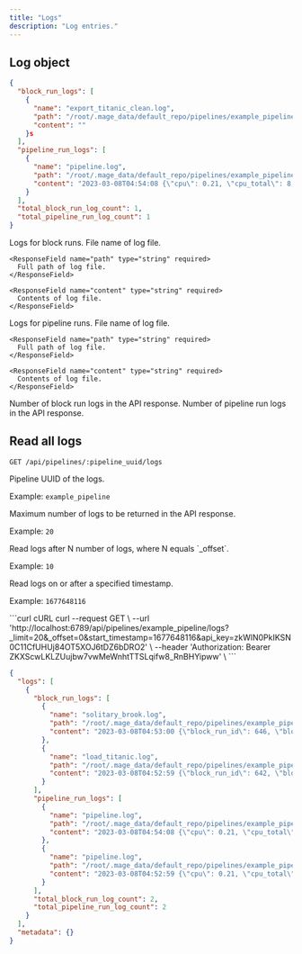 ```yaml
---
title: "Logs"
description: "Log entries."
---
```


## Log object


```json
{
  "block_run_logs": [
    {
      "name": "export_titanic_clean.log",
      "path": "/root/.mage_data/default_repo/pipelines/example_pipeline/.logs/54/20230308T045259/export_titanic_clean.log",
      "content": ""
    }s
  ],
  "pipeline_run_logs": [
    {
      "name": "pipeline.log",
      "path": "/root/.mage_data/default_repo/pipelines/example_pipeline/.logs/55/20230308T045408/pipeline.log",
      "content": "2023-03-08T04:54:08 {\"cpu\": 0.21, \"cpu_total\": 8, \"cpu_usage\": 0.02625, \"memory\": 4013, \"memory_total\": 17010, \"memory_usage\": 0.23592004703115815, \"pipeline_run_id\": 543, \"pipeline_uuid\": \"example_pipeline\", \"level\": \"INFO\", \"message\": \"Pipeline example_pipeline for run 543 in schedule 55 is alive.\", \"timestamp\": 1678251248.712125, \"uuid\": \"161125d3c3944d109ce945fa31f8c8a2\"}\n2023-03-08T04:54:08 {\"block_run_id\": 648, \"block_uuid\": \"load_titanic\", \"pipeline_run_id\": 543, \"pipeline_schedule_id\": 55, \"pipeline_uuid\": \"example_pipeline\", \"level\": \"INFO\", \"message\": \"Execute PipelineRun 543, BlockRun 648: pipeline example_pipeline block load_titanic\", \"timestamp\": 1678251248.796509, \"uuid\": \"2223dba30d2d4217828ce031f5aa0f05\"}\n2023-03-08T04:54:09 {\"block_run_id\": 648, \"block_uuid\": \"load_titanic\", \"pipeline_run_id\": 543, \"pipeline_schedule_id\": 55, \"pipeline_uuid\": \"example_pipeline\", \"level\": \"INFO\", \"message\": \"BlockRun 648 (block_uuid: load_titanic) completes.\", \"timestamp\": 1678251249.079394, \"uuid\": \"8c2a6c5ce8d64bbf96b51de463b0e91a\"}\n2023-03-08T04:54:18 {\"cpu\": 0.21, \"cpu_total\": 8, \"cpu_usage\": 0.02625, \"memory\": 4016, \"memory_total\": 17010, \"memory_usage\": 0.23609641387419164, \"pipeline_run_id\": 543, \"pipeline_uuid\": \"example_pipeline\", \"level\": \"INFO\", \"message\": \"Pipeline example_pipeline for run 543 in schedule 55 is alive.\", \"timestamp\": 1678251258.908166, \"uuid\": \"fd079d501f33478985bf260b92d567f3\"}\n2023-03-08T04:54:18 {\"block_run_id\": 649, \"block_uuid\": \"fill_in_missing_values\", \"pipeline_run_id\": 543, \"pipeline_schedule_id\": 55, \"pipeline_uuid\": \"example_pipeline\", \"level\": \"INFO\", \"message\": \"Execute PipelineRun 543, BlockRun 649: pipeline example_pipeline block fill_in_missing_values\", \"timestamp\": 1678251258.997002, \"uuid\": \"8c4c4d69560a4083a4ff0bf30722e3fa\"}\n2023-03-08T04:54:19 {\"block_run_id\": 649, \"block_uuid\": \"fill_in_missing_values\", \"pipeline_run_id\": 543, \"pipeline_schedule_id\": 55, \"pipeline_uuid\": \"example_pipeline\", \"level\": \"INFO\", \"message\": \"BlockRun 649 (block_uuid: fill_in_missing_values) completes.\", \"timestamp\": 1678251259.224986, \"uuid\": \"44a35d24ae874e77af98cc1e6ab86278\"}\n2023-03-08T04:54:29 {\"cpu\": 0.2, \"cpu_total\": 8, \"cpu_usage\": 0.025, \"memory\": 4016, \"memory_total\": 17010, \"memory_usage\": 0.23609641387419164, \"pipeline_run_id\": 543, \"pipeline_uuid\": \"example_pipeline\", \"level\": \"INFO\", \"message\": \"Pipeline example_pipeline for run 543 in schedule 55 is alive.\", \"timestamp\": 1678251269.186595, \"uuid\": \"97affe68017a4c65a69fad3492b80ea5\"}\n2023-03-08T04:54:29 {\"block_run_id\": 650, \"block_uuid\": \"export_titanic_clean\", \"pipeline_run_id\": 543, \"pipeline_schedule_id\": 55, \"pipeline_uuid\": \"example_pipeline\", \"level\": \"INFO\", \"message\": \"Execute PipelineRun 543, BlockRun 650: pipeline example_pipeline block export_titanic_clean\", \"timestamp\": 1678251269.292511, \"uuid\": \"97aa24db4b6e4da1b6f98222e1d0cd06\"}\n2023-03-08T04:54:29 {\"block_run_id\": 650, \"block_uuid\": \"export_titanic_clean\", \"pipeline_run_id\": 543, \"pipeline_schedule_id\": 55, \"pipeline_uuid\": \"example_pipeline\", \"level\": \"INFO\", \"message\": \"BlockRun 650 (block_uuid: export_titanic_clean) completes.\", \"timestamp\": 1678251269.383662, \"uuid\": \"d06e3d9dcb2448a583ae323e25e04045\"}\n2023-03-08T04:54:30 {\"block_run_id\": 651, \"block_uuid\": \"falling_glitter\", \"pipeline_run_id\": 543, \"pipeline_schedule_id\": 55, \"pipeline_uuid\": \"example_pipeline\", \"level\": \"INFO\", \"message\": \"Execute PipelineRun 543, BlockRun 651: pipeline example_pipeline block falling_glitter\", \"timestamp\": 1678251270.335112, \"uuid\": \"70b81921cb374e0d9c712ce6379f2148\"}\n2023-03-08T04:54:30 {\"block_run_id\": 651, \"block_uuid\": \"falling_glitter\", \"pipeline_run_id\": 543, \"pipeline_schedule_id\": 55, \"pipeline_uuid\": \"example_pipeline\", \"level\": \"INFO\", \"message\": \"BlockRun 651 (block_uuid: falling_glitter) completes.\", \"timestamp\": 1678251270.571607, \"uuid\": \"f2220d588ca746f49b5fafca1113be16\"}\n2023-03-08T04:54:38 {\"cpu\": 0.2, \"cpu_total\": 8, \"cpu_usage\": 0.025, \"memory\": 4019, \"memory_total\": 17010, \"memory_usage\": 0.23627278071722516, \"pipeline_run_id\": 543, \"pipeline_uuid\": \"example_pipeline\", \"level\": \"INFO\", \"message\": \"Pipeline example_pipeline for run 543 in schedule 55 is alive.\", \"timestamp\": 1678251278.430712, \"uuid\": \"3de507ebca894100b20ae4a1645724d7\"}\n"
    }
  ],
  "total_block_run_log_count": 1,
  "total_pipeline_run_log_count": 1
}
```

<ResponseField name="block_run_logs" type="array of objects" required>
  Logs for block runs.

  <Expandable title="properties" defaultOpen="true">
    <ResponseField name="name" type="string" required>
      File name of log file.
    </ResponseField>

    <ResponseField name="path" type="string" required>
      Full path of log file.
    </ResponseField>

    <ResponseField name="content" type="string" required>
      Contents of log file.
    </ResponseField>
  </Expandable>
</ResponseField>

<ResponseField name="pipeline_run_logs" type="array of objects" required>
  Logs for pipeline runs.

  <Expandable title="properties" defaultOpen="true">
    <ResponseField name="name" type="string" required>
      File name of log file.
    </ResponseField>

    <ResponseField name="path" type="string" required>
      Full path of log file.
    </ResponseField>

    <ResponseField name="content" type="string" required>
      Contents of log file.
    </ResponseField>
  </Expandable>
</ResponseField>

<ResponseField name="total_block_run_log_count" type="integer" required>
  Number of block run logs in the API response.
</ResponseField>

<ResponseField name="total_pipeline_run_log_count" type="integer" required>
  Number of pipeline run logs in the API response.
</ResponseField>

## Read all logs

`GET /api/pipelines/:pipeline_uuid/logs`

<ParamField path="pipeline_uuid" type="string" required>
  Pipeline UUID of the logs.

  Example: `example_pipeline`
</ParamField>

<ParamField query="_limit" type="integer">
  Maximum number of logs to be returned in the API response.

  Example: `20`
</ParamField>

<ParamField query="_offset" type="integer">
  Read logs after N number of logs, where N equals `_offset`.

  Example: `10`
</ParamField>

<ParamField query="start_timestamp" type="integer">
  Read logs on or after a specified timestamp.

  Example: `1677648116`
</ParamField>

<CodeGroup>
```curl cURL
curl --request GET \
  --url 'http://localhost:6789/api/pipelines/example_pipeline/logs?_limit=20&_offset=0&start_timestamp=1677648116&api_key=zkWlN0PkIKSN0C11CfUHUj84OT5XOJ6tDZ6bDRO2' \
  --header 'Authorization: Bearer ZKXScwLKLZUujbw7vwMeWnhtTTSLqifw8_RnBHYipww' \
```
</CodeGroup>

```json
{
  "logs": [
    {
      "block_run_logs": [
        {
          "name": "solitary_brook.log",
          "path": "/root/.mage_data/default_repo/pipelines/example_pipeline/.logs/54/20230308T045259/solitary_brook.log",
          "content": "2023-03-08T04:53:00 {\"block_run_id\": 646, \"block_uuid\": \"solitary_brook\", \"pipeline_run_id\": 542, \"pipeline_schedule_id\": 54, \"pipeline_uuid\": \"example_pipeline\", \"block_type\": \"custom\", \"level\": \"INFO\", \"message\": \"Start executing block with BlockExecutor.\", \"timestamp\": 1678251180.333347, \"uuid\": \"a81cdf9dea544f8eadb1a4a24cb2f443\"}\n2023-03-08T04:53:00 {\"block_run_id\": 646, \"block_uuid\": \"solitary_brook\", \"pipeline_run_id\": 542, \"pipeline_schedule_id\": 54, \"pipeline_uuid\": \"example_pipeline\", \"block_type\": \"custom\", \"level\": \"LOG\", \"message\": \"--------------------------------------------------------------\", \"timestamp\": 1678251180.349959, \"uuid\": \"cb164b8742f542198bfd306880fc0faa\"}\n2023-03-08T04:53:00 {\"block_run_id\": 646, \"block_uuid\": \"solitary_brook\", \"pipeline_run_id\": 542, \"pipeline_schedule_id\": 54, \"pipeline_uuid\": \"example_pipeline\", \"block_type\": \"custom\", \"level\": \"LOG\", \"message\": \"1/1 tests passed.\", \"timestamp\": 1678251180.350598, \"uuid\": \"0f0d072a01e247ecaa2cd588983c26e6\"}\n2023-03-08T04:53:00 {\"block_run_id\": 646, \"block_uuid\": \"solitary_brook\", \"pipeline_run_id\": 542, \"pipeline_schedule_id\": 54, \"pipeline_uuid\": \"example_pipeline\", \"block_type\": \"custom\", \"level\": \"INFO\", \"message\": \"Finish executing block with BlockExecutor.\", \"timestamp\": 1678251180.351186, \"uuid\": \"5d437c952e8347a39241b1fd376f27ac\"}\n"
        },
        {
          "name": "load_titanic.log",
          "path": "/root/.mage_data/default_repo/pipelines/example_pipeline/.logs/54/20230308T045259/load_titanic.log",
          "content": "2023-03-08T04:52:59 {\"block_run_id\": 642, \"block_uuid\": \"load_titanic\", \"pipeline_run_id\": 542, \"pipeline_schedule_id\": 54, \"pipeline_uuid\": \"example_pipeline\", \"block_type\": \"data_loader\", \"level\": \"INFO\", \"message\": \"Start executing block with BlockExecutor.\", \"timestamp\": 1678251179.304807, \"uuid\": \"dac74ebe1f9a438fb03c7c5de6e672cd\"}\n2023-03-08T04:52:59 {\"block_run_id\": 642, \"block_uuid\": \"load_titanic\", \"pipeline_run_id\": 542, \"pipeline_schedule_id\": 54, \"pipeline_uuid\": \"example_pipeline\", \"block_type\": \"data_loader\", \"level\": \"LOG\", \"message\": \"--------------------------------------------------------------\", \"timestamp\": 1678251179.997668, \"uuid\": \"5931238c13334ec78b2b36bb8c6c0dfb\"}\n2023-03-08T04:52:59 {\"block_run_id\": 642, \"block_uuid\": \"load_titanic\", \"pipeline_run_id\": 542, \"pipeline_schedule_id\": 54, \"pipeline_uuid\": \"example_pipeline\", \"block_type\": \"data_loader\", \"level\": \"LOG\", \"message\": \"1/1 tests passed.\", \"timestamp\": 1678251179.998194, \"uuid\": \"edb2596886d64f8e8552cd62a998bae5\"}\n2023-03-08T04:52:59 {\"block_run_id\": 642, \"block_uuid\": \"load_titanic\", \"pipeline_run_id\": 542, \"pipeline_schedule_id\": 54, \"pipeline_uuid\": \"example_pipeline\", \"block_type\": \"data_loader\", \"level\": \"INFO\", \"message\": \"Finish executing block with BlockExecutor.\", \"timestamp\": 1678251179.998854, \"uuid\": \"6eba80fc11b047c0b3a08b3e46001a7a\"}\n"
        }
      ],
      "pipeline_run_logs": [
        {
          "name": "pipeline.log",
          "path": "/root/.mage_data/default_repo/pipelines/example_pipeline/.logs/55/20230308T045408/pipeline.log",
          "content": "2023-03-08T04:54:08 {\"cpu\": 0.21, \"cpu_total\": 8, \"cpu_usage\": 0.02625, \"memory\": 4013, \"memory_total\": 17010, \"memory_usage\": 0.23592004703115815, \"pipeline_run_id\": 543, \"pipeline_uuid\": \"example_pipeline\", \"level\": \"INFO\", \"message\": \"Pipeline example_pipeline for run 543 in schedule 55 is alive.\", \"timestamp\": 1678251248.712125, \"uuid\": \"161125d3c3944d109ce945fa31f8c8a2\"}\n2023-03-08T04:54:08 {\"block_run_id\": 648, \"block_uuid\": \"load_titanic\", \"pipeline_run_id\": 543, \"pipeline_schedule_id\": 55, \"pipeline_uuid\": \"example_pipeline\", \"level\": \"INFO\", \"message\": \"Execute PipelineRun 543, BlockRun 648: pipeline example_pipeline block load_titanic\", \"timestamp\": 1678251248.796509, \"uuid\": \"2223dba30d2d4217828ce031f5aa0f05\"}\n2023-03-08T04:54:09 {\"block_run_id\": 648, \"block_uuid\": \"load_titanic\", \"pipeline_run_id\": 543, \"pipeline_schedule_id\": 55, \"pipeline_uuid\": \"example_pipeline\", \"level\": \"INFO\", \"message\": \"BlockRun 648 (block_uuid: load_titanic) completes.\", \"timestamp\": 1678251249.079394, \"uuid\": \"8c2a6c5ce8d64bbf96b51de463b0e91a\"}\n2023-03-08T04:54:18 {\"cpu\": 0.21, \"cpu_total\": 8, \"cpu_usage\": 0.02625, \"memory\": 4016, \"memory_total\": 17010, \"memory_usage\": 0.23609641387419164, \"pipeline_run_id\": 543, \"pipeline_uuid\": \"example_pipeline\", \"level\": \"INFO\", \"message\": \"Pipeline example_pipeline for run 543 in schedule 55 is alive.\", \"timestamp\": 1678251258.908166, \"uuid\": \"fd079d501f33478985bf260b92d567f3\"}\n2023-03-08T04:54:18 {\"block_run_id\": 649, \"block_uuid\": \"fill_in_missing_values\", \"pipeline_run_id\": 543, \"pipeline_schedule_id\": 55, \"pipeline_uuid\": \"example_pipeline\", \"level\": \"INFO\", \"message\": \"Execute PipelineRun 543, BlockRun 649: pipeline example_pipeline block fill_in_missing_values\", \"timestamp\": 1678251258.997002, \"uuid\": \"8c4c4d69560a4083a4ff0bf30722e3fa\"}\n2023-03-08T04:54:19 {\"block_run_id\": 649, \"block_uuid\": \"fill_in_missing_values\", \"pipeline_run_id\": 543, \"pipeline_schedule_id\": 55, \"pipeline_uuid\": \"example_pipeline\", \"level\": \"INFO\", \"message\": \"BlockRun 649 (block_uuid: fill_in_missing_values) completes.\", \"timestamp\": 1678251259.224986, \"uuid\": \"44a35d24ae874e77af98cc1e6ab86278\"}\n2023-03-08T04:54:29 {\"cpu\": 0.2, \"cpu_total\": 8, \"cpu_usage\": 0.025, \"memory\": 4016, \"memory_total\": 17010, \"memory_usage\": 0.23609641387419164, \"pipeline_run_id\": 543, \"pipeline_uuid\": \"example_pipeline\", \"level\": \"INFO\", \"message\": \"Pipeline example_pipeline for run 543 in schedule 55 is alive.\", \"timestamp\": 1678251269.186595, \"uuid\": \"97affe68017a4c65a69fad3492b80ea5\"}\n2023-03-08T04:54:29 {\"block_run_id\": 650, \"block_uuid\": \"export_titanic_clean\", \"pipeline_run_id\": 543, \"pipeline_schedule_id\": 55, \"pipeline_uuid\": \"example_pipeline\", \"level\": \"INFO\", \"message\": \"Execute PipelineRun 543, BlockRun 650: pipeline example_pipeline block export_titanic_clean\", \"timestamp\": 1678251269.292511, \"uuid\": \"97aa24db4b6e4da1b6f98222e1d0cd06\"}\n2023-03-08T04:54:29 {\"block_run_id\": 650, \"block_uuid\": \"export_titanic_clean\", \"pipeline_run_id\": 543, \"pipeline_schedule_id\": 55, \"pipeline_uuid\": \"example_pipeline\", \"level\": \"INFO\", \"message\": \"BlockRun 650 (block_uuid: export_titanic_clean) completes.\", \"timestamp\": 1678251269.383662, \"uuid\": \"d06e3d9dcb2448a583ae323e25e04045\"}\n2023-03-08T04:54:30 {\"block_run_id\": 651, \"block_uuid\": \"falling_glitter\", \"pipeline_run_id\": 543, \"pipeline_schedule_id\": 55, \"pipeline_uuid\": \"example_pipeline\", \"level\": \"INFO\", \"message\": \"Execute PipelineRun 543, BlockRun 651: pipeline example_pipeline block falling_glitter\", \"timestamp\": 1678251270.335112, \"uuid\": \"70b81921cb374e0d9c712ce6379f2148\"}\n2023-03-08T04:54:30 {\"block_run_id\": 651, \"block_uuid\": \"falling_glitter\", \"pipeline_run_id\": 543, \"pipeline_schedule_id\": 55, \"pipeline_uuid\": \"example_pipeline\", \"level\": \"INFO\", \"message\": \"BlockRun 651 (block_uuid: falling_glitter) completes.\", \"timestamp\": 1678251270.571607, \"uuid\": \"f2220d588ca746f49b5fafca1113be16\"}\n2023-03-08T04:54:38 {\"cpu\": 0.2, \"cpu_total\": 8, \"cpu_usage\": 0.025, \"memory\": 4019, \"memory_total\": 17010, \"memory_usage\": 0.23627278071722516, \"pipeline_run_id\": 543, \"pipeline_uuid\": \"example_pipeline\", \"level\": \"INFO\", \"message\": \"Pipeline example_pipeline for run 543 in schedule 55 is alive.\", \"timestamp\": 1678251278.430712, \"uuid\": \"3de507ebca894100b20ae4a1645724d7\"}\n"
        },
        {
          "name": "pipeline.log",
          "path": "/root/.mage_data/default_repo/pipelines/example_pipeline/.logs/54/20230308T045259/pipeline.log",
          "content": "2023-03-08T04:52:59 {\"cpu\": 0.21, \"cpu_total\": 8, \"cpu_usage\": 0.02625, \"memory\": 3995, \"memory_total\": 17010, \"memory_usage\": 0.2348618459729571, \"pipeline_run_id\": 542, \"pipeline_uuid\": \"example_pipeline\", \"level\": \"INFO\", \"message\": \"Pipeline example_pipeline for run 542 in schedule 54 is alive.\", \"timestamp\": 1678251179.224265, \"uuid\": \"b176369d919c46968e080831d43680e9\"}\n2023-03-08T04:52:59 {\"block_run_id\": 642, \"block_uuid\": \"load_titanic\", \"pipeline_run_id\": 542, \"pipeline_schedule_id\": 54, \"pipeline_uuid\": \"example_pipeline\", \"level\": \"INFO\", \"message\": \"Execute PipelineRun 542, BlockRun 642: pipeline example_pipeline block load_titanic\", \"timestamp\": 1678251179.301796, \"uuid\": \"af1c33a85ea24deab85a322d9bafd957\"}\n2023-03-08T04:53:00 {\"block_run_id\": 642, \"block_uuid\": \"load_titanic\", \"pipeline_run_id\": 542, \"pipeline_schedule_id\": 54, \"pipeline_uuid\": \"example_pipeline\", \"level\": \"INFO\", \"message\": \"BlockRun 642 (block_uuid: load_titanic) completes.\", \"timestamp\": 1678251180.009846, \"uuid\": \"72b541210f0c4ac0a4ec97f74561cc33\"}\n2023-03-08T04:53:00 {\"block_run_id\": 646, \"block_uuid\": \"solitary_brook\", \"pipeline_run_id\": 542, \"pipeline_schedule_id\": 54, \"pipeline_uuid\": \"example_pipeline\", \"level\": \"INFO\", \"message\": \"Execute PipelineRun 542, BlockRun 646: pipeline example_pipeline block solitary_brook\", \"timestamp\": 1678251180.329502, \"uuid\": \"01eda42eedab40148aa0736e3c9c9aab\"}\n2023-03-08T04:53:00 {\"block_run_id\": 646, \"block_uuid\": \"solitary_brook\", \"pipeline_run_id\": 542, \"pipeline_schedule_id\": 54, \"pipeline_uuid\": \"example_pipeline\", \"level\": \"INFO\", \"message\": \"BlockRun 646 (block_uuid: solitary_brook) completes.\", \"timestamp\": 1678251180.376799, \"uuid\": \"1969d5a8568f4f0abda6de0b1b086901\"}\n2023-03-08T04:53:08 {\"cpu\": 0.21, \"cpu_total\": 8, \"cpu_usage\": 0.02625, \"memory\": 3986, \"memory_total\": 17010, \"memory_usage\": 0.23433274544385654, \"pipeline_run_id\": 542, \"pipeline_uuid\": \"example_pipeline\", \"level\": \"INFO\", \"message\": \"Pipeline example_pipeline for run 542 in schedule 54 is alive.\", \"timestamp\": 1678251188.508837, \"uuid\": \"c617abd74f6c4e28837767d715c4469f\"}\n2023-03-08T04:53:08 {\"block_run_id\": 643, \"block_uuid\": \"fill_in_missing_values\", \"pipeline_run_id\": 542, \"pipeline_schedule_id\": 54, \"pipeline_uuid\": \"example_pipeline\", \"level\": \"INFO\", \"message\": \"Execute PipelineRun 542, BlockRun 643: pipeline example_pipeline block fill_in_missing_values\", \"timestamp\": 1678251188.610335, \"uuid\": \"bead27aa82a944bfb5b710fc2756d795\"}\n2023-03-08T04:53:08 {\"block_run_id\": 643, \"block_uuid\": \"fill_in_missing_values\", \"pipeline_run_id\": 542, \"pipeline_schedule_id\": 54, \"pipeline_uuid\": \"example_pipeline\", \"level\": \"INFO\", \"message\": \"BlockRun 643 (block_uuid: fill_in_missing_values) completes.\", \"timestamp\": 1678251188.772267, \"uuid\": \"1ef0927575dc41a5a77d8f37f4d0c804\"}\n2023-03-08T04:53:09 {\"block_run_id\": 647, \"block_uuid\": \"aged_river\", \"pipeline_run_id\": 542, \"pipeline_schedule_id\": 54, \"pipeline_uuid\": \"example_pipeline\", \"level\": \"INFO\", \"message\": \"Execute PipelineRun 542, BlockRun 647: pipeline example_pipeline block aged_river\", \"timestamp\": 1678251189.640267, \"uuid\": \"4e862d9e3ea14e0882757d8433bdeef9\"}\n2023-03-08T04:53:09 {\"block_run_id\": 647, \"block_uuid\": \"aged_river\", \"pipeline_run_id\": 542, \"pipeline_schedule_id\": 54, \"pipeline_uuid\": \"example_pipeline\", \"level\": \"INFO\", \"message\": \"BlockRun 647 (block_uuid: aged_river) failed.\", \"timestamp\": 1678251189.675047, \"uuid\": \"c2338f69eace40969c126b3b7a7245fe\"}\n"
        }
      ],
      "total_block_run_log_count": 2,
      "total_pipeline_run_log_count": 2
    }
  ],
  "metadata": {}
}
```
